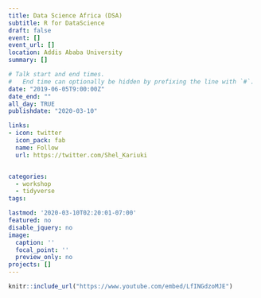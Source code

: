 ```yaml
---
title: Data Science Africa (DSA)
subtitle: R for DataScience
draft: false
event: []
event_url: []
location: Addis Ababa University
summary: []

# Talk start and end times.
#   End time can optionally be hidden by prefixing the line with `#`.
date: "2019-06-05T9:00:00Z"
date_end: ""
all_day: TRUE
publishdate: "2020-03-10"

links:
- icon: twitter
  icon_pack: fab
  name: Follow
  url: https://twitter.com/Shel_Kariuki


categories:
  - workshop
  - tidyverse
tags:

lastmod: '2020-03-10T02:20:01-07:00'
featured: no
disable_jquery: no
image: 
  caption: ''
  focal_point: ''
  preview_only: no
projects: []
---
```


```r
knitr::include_url("https://www.youtube.com/embed/LfINGdzoMJE")
```

